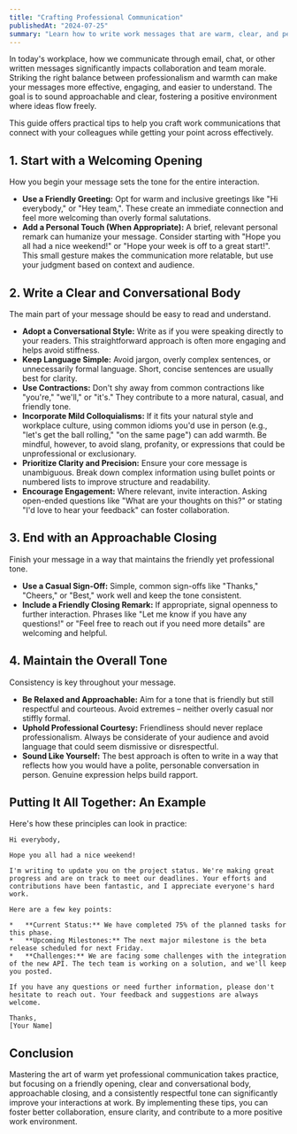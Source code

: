 ```yaml
---
title: "Crafting Professional Communication"
publishedAt: "2024-07-25"
summary: "Learn how to write work messages that are warm, clear, and personable while maintaining a professional tone, fostering positive collaboration and ensuring clarity."
---
```


In today's workplace, how we communicate through email, chat, or other written messages significantly impacts collaboration and team morale. Striking the right balance between professionalism and warmth can make your messages more effective, engaging, and easier to understand. The goal is to sound approachable and clear, fostering a positive environment where ideas flow freely.

This guide offers practical tips to help you craft work communications that connect with your colleagues while getting your point across effectively.

## 1. Start with a Welcoming Opening

How you begin your message sets the tone for the entire interaction.

- **Use a Friendly Greeting:** Opt for warm and inclusive greetings like "Hi everybody," or "Hey team,". These create an immediate connection and feel more welcoming than overly formal salutations.
- **Add a Personal Touch (When Appropriate):** A brief, relevant personal remark can humanize your message. Consider starting with "Hope you all had a nice weekend!" or "Hope your week is off to a great start!". This small gesture makes the communication more relatable, but use your judgment based on context and audience.

## 2. Write a Clear and Conversational Body

The main part of your message should be easy to read and understand.

- **Adopt a Conversational Style:** Write as if you were speaking directly to your readers. This straightforward approach is often more engaging and helps avoid stiffness.
- **Keep Language Simple:** Avoid jargon, overly complex sentences, or unnecessarily formal language. Short, concise sentences are usually best for clarity.
- **Use Contractions:** Don't shy away from common contractions like "you're," "we'll," or "it's." They contribute to a more natural, casual, and friendly tone.
- **Incorporate Mild Colloquialisms:** If it fits your natural style and workplace culture, using common idioms you'd use in person (e.g., "let's get the ball rolling," "on the same page") can add warmth. Be mindful, however, to avoid slang, profanity, or expressions that could be unprofessional or exclusionary.
- **Prioritize Clarity and Precision:** Ensure your core message is unambiguous. Break down complex information using bullet points or numbered lists to improve structure and readability.
- **Encourage Engagement:** Where relevant, invite interaction. Asking open-ended questions like "What are your thoughts on this?" or stating "I'd love to hear your feedback" can foster collaboration.

## 3. End with an Approachable Closing

Finish your message in a way that maintains the friendly yet professional tone.

- **Use a Casual Sign-Off:** Simple, common sign-offs like "Thanks," "Cheers," or "Best," work well and keep the tone consistent.
- **Include a Friendly Closing Remark:** If appropriate, signal openness to further interaction. Phrases like "Let me know if you have any questions!" or "Feel free to reach out if you need more details" are welcoming and helpful.

## 4. Maintain the Overall Tone

Consistency is key throughout your message.

- **Be Relaxed and Approachable:** Aim for a tone that is friendly but still respectful and courteous. Avoid extremes – neither overly casual nor stiffly formal.
- **Uphold Professional Courtesy:** Friendliness should never replace professionalism. Always be considerate of your audience and avoid language that could seem dismissive or disrespectful.
- **Sound Like Yourself:** The best approach is often to write in a way that reflects how you would have a polite, personable conversation in person. Genuine expression helps build rapport.

## Putting It All Together: An Example

Here's how these principles can look in practice:

```
Hi everybody,

Hope you all had a nice weekend!

I'm writing to update you on the project status. We're making great progress and are on track to meet our deadlines. Your efforts and contributions have been fantastic, and I appreciate everyone's hard work.

Here are a few key points:

*   **Current Status:** We have completed 75% of the planned tasks for this phase.
*   **Upcoming Milestones:** The next major milestone is the beta release scheduled for next Friday.
*   **Challenges:** We are facing some challenges with the integration of the new API. The tech team is working on a solution, and we'll keep you posted.

If you have any questions or need further information, please don't hesitate to reach out. Your feedback and suggestions are always welcome.

Thanks,
[Your Name]
```

## Conclusion

Mastering the art of warm yet professional communication takes practice, but focusing on a friendly opening, clear and conversational body, approachable closing, and a consistently respectful tone can significantly improve your interactions at work. By implementing these tips, you can foster better collaboration, ensure clarity, and contribute to a more positive work environment.
